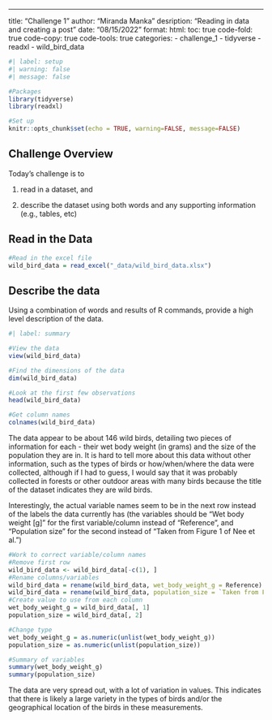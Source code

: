 ---
title: "Challenge 1"
author: "Miranda Manka"
desription: "Reading in data and creating a post"
date: "08/15/2022"
format:
  html:
    toc: true
    code-fold: true
    code-copy: true
    code-tools: true
categories:
  - challenge_1
  - tidyverse
  - readxl
  - wild_bird_data

```r
#| label: setup
#| warning: false
#| message: false

#Packages
library(tidyverse)
library(readxl)

#Set up
knitr::opts_chunk$set(echo = TRUE, warning=FALSE, message=FALSE)

```

## Challenge Overview

Today's challenge is to

1)  read in a dataset, and

2)  describe the dataset using both words and any supporting information (e.g., tables, etc)

## Read in the Data

```r
#Read in the excel file
wild_bird_data = read_excel("_data/wild_bird_data.xlsx")
```


## Describe the data

Using a combination of words and results of R commands, provide a high level description of the data.


```r
#| label: summary

#View the data
view(wild_bird_data)

#Find the dimensions of the data
dim(wild_bird_data)

#Look at the first few observations
head(wild_bird_data)

#Get column names
colnames(wild_bird_data)

```

The data appear to be about 146 wild birds, detailing two pieces of information for each - their wet body weight (in grams) and the size of the population they are in. It is hard to tell more about this data without other information, such as the types of birds or how/when/where the data were collected, although if I had to guess, I would say that it was probably collected in forests or other outdoor areas with many birds because the title of the dataset indicates they are wild birds.

Interestingly, the actual variable names seem to be in the next row instead of the labels the data currently has (the variables should be "Wet body weight [g]" for the first variable/column instead of "Reference", and "Population size" for the second instead of "Taken from Figure 1 of Nee et al.")

```r
#Work to correct variable/column names
#Remove first row
wild_bird_data <- wild_bird_data[-c(1), ]
#Rename columns/variables
wild_bird_data = rename(wild_bird_data, wet_body_weight_g = Reference)
wild_bird_data = rename(wild_bird_data, population_size = `Taken from Figure 1 of Nee et al.`)
#Create value to use from each column
wet_body_weight_g = wild_bird_data[, 1]
population_size = wild_bird_data[, 2]

#Change type
wet_body_weight_g = as.numeric(unlist(wet_body_weight_g))
population_size = as.numeric(unlist(population_size))

#Summary of variables
summary(wet_body_weight_g)
summary(population_size)

```
The data are very spread out, with a lot of variation in values. This indicates that there is likely a large variety in the types of birds and/or the geographical location of the birds in these measurements.

